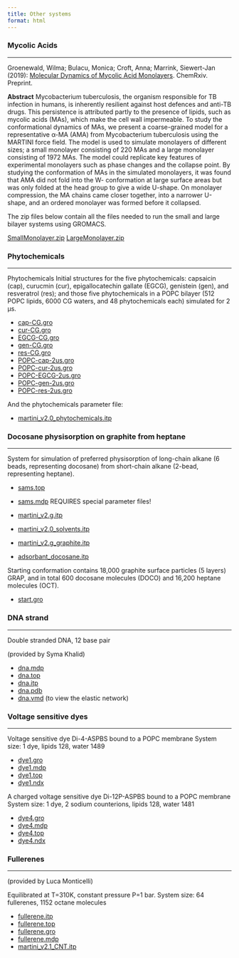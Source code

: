 ```yaml
---
title: Other systems
format: html
---
```


### Mycolic Acids
<hr>

Groenewald, Wilma; Bulacu, Monica; Croft, Anna; Marrink, Siewert-Jan (2019): [Molecular Dynamics of Mycolic Acid Monolayers](https://doi.org/10.26434/chemrxiv.7881215.v1). ChemRxiv. Preprint.
 
**Abstract**
Mycobacterium tuberculosis, the organism responsible for TB infection in
humans, is inherently resilient against host defences and anti-TB drugs. This
persistence is attributed partly to the presence of lipids, such as mycolic acids
(MAs), which make the cell wall impermeable. To study the conformational
dynamics of MAs, we present a coarse-grained model for a representative α-MA
(AMA) from Mycobacterium tuberculosis using the MARTINI force field. The
model is used to simulate monolayers of different sizes; a small monolayer
consisting of 220 MAs and a large monolayer consisting of 1972 MAs. The
model could replicate key features of experimental monolayers such as phase
changes and the collapse point. By studying the conformation of MAs in the
simulated monolayers, it was found that AMA did not fold into the W-
conformation at large surface areas but was only folded at the head group to give
a wide U-shape. On monolayer compression, the MA chains came closer
together, into a narrower U-shape, and an ordered monolayer was formed before
it collapsed.

The zip files below contain all the files needed to run the small and large bilayer systems using GROMACS.

[SmallMonolayer.zip](http://cgmartini.nl/images/applications/other/SmallMonolayer.zip) [LargeMonolayer.zip](http://cgmartini.nl/images/applications/other/LargeMonolayer.zip)

### Phytochemicals
<hr>

Phytochemicals Initial structures for the five phytochemicals: capsaicin (cap), curucmin (cur), epigallocatechin gallate (EGCG), genistein (gen), and resveratrol (res); and those five phytochemicals in a POPC bilayer (512 POPC lipids, 6000 CG waters, and 48 phytochemicals each) simulated for 2 μs.

- [cap-CG.gro](http://cgmartini.nl/images/applications/phytochemicals/cap-CG.gro)
- [cur-CG.gro](http://cgmartini.nl/images/applications/phytochemicals/cur-CG.gro)
- [EGCG-CG.gro](http://cgmartini.nl/images/applications/phytochemicals/EGCG-CG.gro)
- [gen-CG.gro](http://cgmartini.nl/images/applications/phytochemicals/gen-CG.gro)
- [res-CG.gro](http://cgmartini.nl/images/applications/phytochemicals/res-CG.gro)
- [POPC-cap-2us.gro](http://cgmartini.nl/images/applications/phytochemicals/POPC-cap-2us.gro)
- [POPC-cur-2us.gro](http://cgmartini.nl/images/applications/phytochemicals/POPC-cur-2us.gro)
- [POPC-EGCG-2us.gro](http://cgmartini.nl/images/applications/phytochemicals/POPC-EGCG-2us.gro)
- [POPC-gen-2us.gro](http://cgmartini.nl/images/applications/phytochemicals/POPC-gen-2us.gro)
- [POPC-res-2us.gro](http://cgmartini.nl/images/applications/phytochemicals/POPC-res-2us.gro)

And the phytochemicals parameter file:

- [martini_v2.0_phytochemicals.itp](http://cgmartini.nl/images/parameters/ITP/martini_v2.0_phytochemicals.itp)

### Docosane physisorption on graphite from heptane
<hr>

System for simulation of preferred physisorption of long-chain alkane (6 beads, representing docosane) from short-chain alkane (2-bead, representing heptane).

- [sams.top](http://cgmartini.nl/images/applications/physisorption/sams.top)
- [sams.mdp](http://cgmartini.nl/images/applications/physisorption/sams.mdp)
REQUIRES special parameter files!

- [martini_v2.g.itp](http://cgmartini.nl/images/applications/physisorption/martini_v2.g.itp)
- [martini_v2.0_solvents.itp](http://cgmartini.nl/images/applications/physisorption/martini_v2.0_solvents.itp)
- [martini_v2.g_graphite.itp](http://cgmartini.nl/images/applications/physisorption/martini_v2.g_graphite.itp)
- [adsorbant_docosane.itp](http://cgmartini.nl/images/applications/physisorption/adsorbant_docosane.itp)

Starting conformation contains 18,000 graphite surface particles (5 layers) GRAP, and in total 600 docosane molecules (DOCO) and 16,200 heptane molecules (OCT).

- [start.gro](http://cgmartini.nl/images/applications/physisorption/start.gro)

### DNA strand
<hr>

Double stranded DNA, 12 base pair

(provided by Syma Khalid)

- [dna.mdp](http://cgmartini.nl/images/applications/dna/dna.mdp)
- [dna.top](http://cgmartini.nl/images/applications/dna/dna.top)
- [dna.itp](http://cgmartini.nl/images/applications/dna/dna.itp)
- [dna.pdb](http://cgmartini.nl/images/applications/dna/dna.pdb)
- [dna.vmd](http://cgmartini.nl/images/applications/dna/dna.vmd) (to view the elastic network)

### Voltage sensitive dyes
<hr>

Voltage sensitive dye Di-4-ASPBS bound to a POPC membrane
System size: 1 dye, lipids 128, water 1489

- [dye1.gro](http://cgmartini.nl/images/applications/other/dye1.gro)
- [dye1.mdp](http://cgmartini.nl/images/applications/other/dye1.mdp)
- [dye1.top](http://cgmartini.nl/images/applications/other/dye1.top)
- [dye1.ndx](http://cgmartini.nl/images/applications/other/dye1.ndx)

A charged voltage sensitive dye Di-12P-ASPBS bound to a POPC membrane
System size: 1 dye, 2 sodium counterions, lipids 128, water 1481

- [dye4.gro](http://cgmartini.nl/images/applications/other/dye4.gro)
- [dye4.mdp](http://cgmartini.nl/images/applications/other/dye4.mdp)
- [dye4.top](http://cgmartini.nl/images/applications/other/dye4.top)
- [dye4.ndx](http://cgmartini.nl/images/applications/other/dye4.ndx)

### Fullerenes
<hr>

(provided by Luca Monticelli)

Equilibrated at T=310K, constant pressure P=1 bar.
System size: 64 fullerenes,  1152 octane molecules

- [fullerene.itp](http://cgmartini.nl/images/applications/fullerene/fullerene.itp)
- [fullerene.top](http://cgmartini.nl/images/applications/fullerene/fullerene.top)
- [fullerene.gro](http://cgmartini.nl/images/applications/fullerene/fullerenes_in_octane.gro)
- [fullerene.mdp](http://cgmartini.nl/images/applications/fullerene/fullerene.mdp)
- [martini_v2.1_CNT.itp](http://cgmartini.nl/images/applications/fullerene/martini_v2.1_CNP.itp)